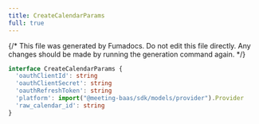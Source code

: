 ```yaml
---
title: CreateCalendarParams
full: true
---
```


{/* This file was generated by Fumadocs. Do not edit this file directly. Any changes should be made by running the generation command again. */}



```typescript
interface CreateCalendarParams {
  'oauthClientId': string
  'oauthClientSecret': string
  'oauthRefreshToken': string
  'platform': import("@meeting-baas/sdk/models/provider").Provider
  'raw_calendar_id': string
}
```

